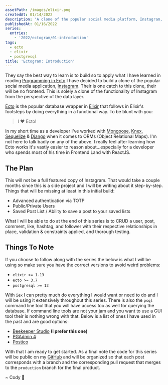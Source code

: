 ```yaml
---
assetPath: /images/elixir.png
createdAt: 01/14/2022
description: 'A clone of the popular social media platform, Instagram, written in Elixir & Ecto.'
publishedAt: 01/16/2022
series:
  entries:
    - '2022/ectogram/01-introduction'
tags:
  - ecto
  - elixir
  - postgresql
title: 'Ectogram: Introduction'
---
```



They say the best way to learn is to build so to apply what I have learned in reading [Programming in Ecto](https://pragprog.com/titles/wmecto/programming-ecto/) I have decided to build a clone of the popular social media application, [Instagram](https://www.instagram.com/). Their is one catch to this clone, their will be no frontend. This is solely a clone of the functionality of Instagram from the perspective of the data layer.

[Ecto](https://hexdocs.pm/ecto/Ecto.html) is the popular database wrapper in [Elixir](https://elixir-lang.org/) that follows in Elixir's footsteps by doing everything in a functional way. To be blunt with you:

> I ❤️ Ecto!

In my short time as a developer I've worked with [Mongoose](https://mongoosejs.com/), [Knex](https://knexjs.org/), [Sequelize](https://sequelize.org/) & [Django](https://docs.djangoproject.com/en/4.0/topics/db/queries/) when it comes to ORMs (Object Relational Maps). I'm not here to talk badly on any of the above. I really feel after learning how Ecto works it's vastly easier to reason about...especially for a developer who spends most of his time in Frontend Land with ReactJS.

## The Plan

This will not be a full featured copy of Instagram. That would take a couple months since this is a side project and I will be writing about it step-by-step. Things that will be missing at least in this initial build:

- Advanced authentication via TOTP
- Public/Private Users
- Saved Post List / Ability to save a post to your saved lists

What I will be able to do at the end of this series is to CRUD a user, post, comment, like, hashtag, and follower with their respective relationships in place, validation & constraints applied, and thorough testing.

## Things To Note

If you choose to follow along with the series the below is what I will be using so make sure you have the correct versions to avoid weird problems:

- `elixir >= 1.13`
- `ecto >= 3.7`
- `postgresql >= 13`

With `iex` I can pretty much do everything I would want or need to do and I will be using it extensively throughout this series. There is also the `psql` command line tool that you will have access too as well for querying the database. If command line tools are not your jam and you want to use a GUI tool their is nothing wrong with that. Below is a list of ones I have used in the past and are good options:

- [Beekeeper Studio](https://www.beekeeperstudio.io/) **(I prefer this one)**
- [PGAdmin 4](https://www.pgadmin.org/download/)
- [Postico](https://eggerapps.at/postico/)

With that I am ready to get started. As a final note the code for this series will be public on my [GitHub](https://github.com/rockchalkwushock) and will be organized so that each post corresponds with a branch and the corresponding pull request that merges to the `production` branch for the final product.

<Signature>~ Cody 🚀</Signature>
